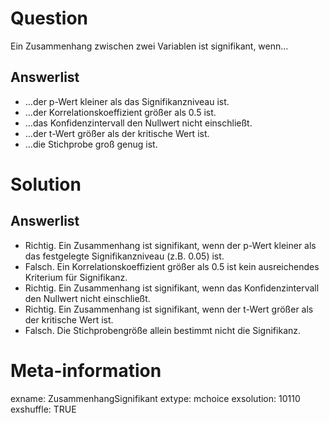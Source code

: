 Question 
======== 

Ein Zusammenhang zwischen zwei Variablen ist signifikant, wenn...

Answerlist
----------

* ...der p-Wert kleiner als das Signifikanzniveau ist.
* ...der Korrelationskoeffizient größer als 0.5 ist.
* ...das Konfidenzintervall den Nullwert nicht einschließt.
* ...der t-Wert größer als der kritische Wert ist.
* ...die Stichprobe groß genug ist.

Solution
========

Answerlist
----------

* Richtig. Ein Zusammenhang ist signifikant, wenn der p-Wert kleiner als das festgelegte Signifikanzniveau (z.B. 0.05) ist.
* Falsch. Ein Korrelationskoeffizient größer als 0.5 ist kein ausreichendes Kriterium für Signifikanz.
* Richtig. Ein Zusammenhang ist signifikant, wenn das Konfidenzintervall den Nullwert nicht einschließt.
* Richtig. Ein Zusammenhang ist signifikant, wenn der t-Wert größer als der kritische Wert ist.
* Falsch. Die Stichprobengröße allein bestimmt nicht die Signifikanz.

Meta-information
================
exname: ZusammenhangSignifikant
extype: mchoice 
exsolution: 10110
exshuffle: TRUE
